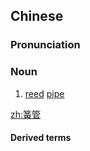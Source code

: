 ==Chinese==
{{zh-forms}}

===Pronunciation===
{{zh-pron
|m=huángguǎn
|c=wong4 gun2
|cat=n
}}

===Noun===
{{zh-noun}}

# [[reed]] [[pipe]]

[[zh:簧管]]

====Derived terms====
{{zh-der|單簧管|干簧管|雙簧管}}